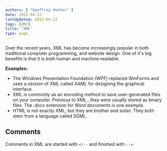 ```yaml
---
authors: [ "Geoffrey Hunter" ]
date: 2013-04-22
lastUpdated: 2013-04-22
tags: [XML]
title: "XML"
type: page
---
```


Over the recent years, XML has become increasingly popular in both traditional computer programming, and website design. One of it's big benefits is that it is both human and machine readable.

**Examples:**

* The Windows Presentation Foundation (WPF) replaced WinForms and uses a version of XML called XAML for designing the graphical interface.
* XML is commonly as an encoding method to save user-generated files on your computer. Previous to XML , they were usually stored as binary files. The .docx extension for Word documents is one example.
* HTML is not exactly XML, but they are brother and sister. They both stem from a language called SGML.

## Comments

Comments in XML are started with `<!--` and finished with `-->`.

